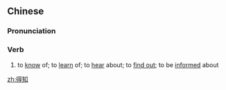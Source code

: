 ==Chinese==
{{zh-forms}}

===Pronunciation===
{{zh-pron
|m=dézhī
|c=dak1 zi1
|cat=v
}}

===Verb===
{{zh-verb}}

# to [[know]] of; to [[learn]] of; to [[hear]] about; to [[find out]]; to be [[informed]] about

[[zh:得知]]